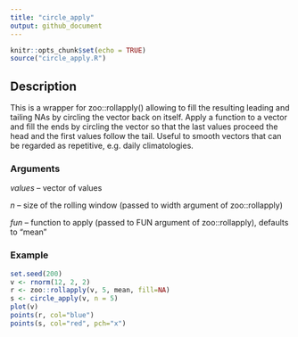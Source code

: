 ```yaml
---
title: "circle_apply"
output: github_document
---
```


```r
knitr::opts_chunk$set(echo = TRUE)
source("circle_apply.R")
```

## Description

This is a wrapper for zoo::rollapply() allowing to fill the resulting leading and tailing NAs by circling the vector back on itself. 
Apply a function to a vector and fill the ends by circling the vector so that the last values proceed the head and the first values follow the tail.
Useful to smooth vectors that can be regarded as repetitive, e.g. daily climatologies.

### Arguments

  *values* -- vector of values
  
  *n* -- size of the rolling window (passed to width argument of zoo::rollapply)
  
  *fun* -- function to apply (passed to FUN argument of zoo::rollapply), defaults to "mean"

### Example

```r
set.seed(200)
v <- rnorm(12, 2, 2)
r <- zoo::rollapply(v, 5, mean, fill=NA)
s <- circle_apply(v, n = 5)
plot(v)
points(r, col="blue")
points(s, col="red", pch="x")
```
